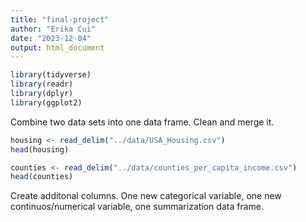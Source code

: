 ---
title: "final-project"
author: "Erika Cui"
date: "2023-12-04"
output: html_document
---

```{r}
library(tidyverse)
library(readr)
library(dplyr)
library(ggplot2)
```

Combine two data sets into one data frame. Clean and merge it.

```{r}
housing <- read_delim("../data/USA_Housing.csv")
head(housing)
```
```{r}
counties <- read_delim("../data/counties_per_capita_income.csv")
head(counties)
```


Create additonal columns. One new categorical variable, one new continuos/numerical variable, one summarization data frame.
